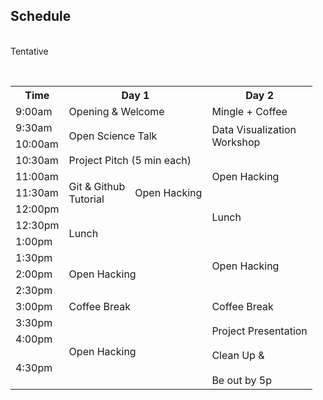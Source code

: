 <section id="schedule" class="bg-dark">
<div class="container">
<div class="row">
<div class="col-lg-12 mx-auto text-center">
<h2>Schedule</h2>

<br>Tentative

<br><table class="table table-hover text-center text-white">
  <tr>
    <th class="tg-0pky">Time</th>
    <th class="tg-c3ow" colspan="2">Day 1</th>
    <th class="tg-c3ow" colspan="2"> Day 2</th>
  </tr>
  <tr>
    <td class="tg-0pky">9:00am</td>
    <td class="tg-c3ow" colspan="2">Opening &amp; Welcome</td>
    <td class="tg-c3ow" colspan="2">Mingle + Coffee</td>
  </tr>
  <tr>
    <td class="tg-0pky">9:30am</td>
    <td class="tg-9wq8" colspan="2" rowspan="2">Open Science Talk</td>
    <td class="tg-9wq8" colspan="2" rowspan="2">Data Visualization <br>Workshop</td>
  </tr>
  <tr>
    <td class="tg-0pky">10:00am</td>
  </tr>
  <tr>
    <td class="tg-0pky">10:30am</td>
    <td class="tg-c3ow" colspan="2">Project Pitch (5 min each)</td>
    <td class="tg-9wq8" colspan="2" rowspan="3">Open Hacking</td>
  </tr>
  <tr>
    <td class="tg-0pky">11:00am</td>
    <td class="tg-9wq8" rowspan="3">Git &amp; Github<br>Tutorial</td>
    <td class="tg-9wq8" rowspan="3">Open Hacking<br></td>
  </tr>
  <tr>
    <td class="tg-0pky">11:30am</td>
  </tr>
  <tr>
    <td class="tg-0pky">12:00pm</td>
    <td class="tg-9wq8" colspan="2" rowspan="2">Lunch</td>
  </tr>
  <tr>
    <td class="tg-0pky">12:30pm</td>
    <td class="tg-9wq8" colspan="2" rowspan="2">Lunch</td>
  </tr>
  <tr>
    <td class="tg-0pky">1:00pm</td>
    <td class="tg-9wq8" colspan="2" rowspan="4">Open Hacking</td>
  </tr>
  <tr>
    <td class="tg-0pky">1:30pm</td>
    <td class="tg-9wq8" colspan="2" rowspan="3">Open Hacking</td>
  </tr>
  <tr>
    <td class="tg-0pky">2:00pm</td>
  </tr>
  <tr>
    <td class="tg-0pky">2:30pm</td>
  </tr>
  <tr>
    <td class="tg-0pky">3:00pm</td>
    <td class="tg-c3ow" colspan="2">Coffee Break</td>
    <td class="tg-c3ow" colspan="2">Coffee Break</td>
  </tr>
  <tr>
    <td class="tg-0pky">3:30pm</td>
    <td class="tg-9wq8" colspan="2" rowspan="3">Open Hacking</td>
    <td class="tg-9wq8" colspan="2" rowspan="2">Project Presentation</td>
  </tr>
  <tr>
    <td class="tg-0pky">4:00pm</td>
  </tr>
  <tr>
    <td class="tg-0pky">4:30pm</td>
    <td class="tg-c3ow" colspan="2">Clean Up &amp; <br><br>Be out by 5p</td>
  </tr>
</table>
</div>
</div>
</div>
</section>